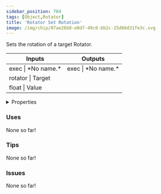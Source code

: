 ```yaml
---
sidebar_position: 704
tags: [Object,Rotator]
title: 'Rotator Set Rotation'
image: /img/chip/07ae26b8-e0d7-49c0-bb2c-25d66d31fe3c.svg
---
```


Sets the rotation of a target Rotator.



<IChip uuid="07ae26b8-e0d7-49c0-bb2c-25d66d31fe3c"/>

<table><thead><tr><th>Inputs</th><th>Outputs</th></tr></thead><tbody><tr><td>exec | *No name.*</td><td>exec | *No name.*</td></tr><tr><td>rotator | Target</td><td /></tr><tr><td>float | Value</td><td /></tr></tbody></table>

<details>
  <summary>Properties</summary>
  <div>
    <div>
    <table>
      <tbody>
        <tr>
          <td>Is beta required?</td>
          <td>No</td>
        </tr>
        <tr>
          <td>Is chip a trolling risk?</td>
          <td>No</td>
        </tr>
        <tr>
          <td>Is chip a role assignment risk?</td>
          <td>No</td>
        </tr>
        <tr>
          <td>Chip UUID</td>
          <td>07ae26b8-e0d7-49c0-bb2c-25d66d31fe3c</td>
        </tr>
        <tr>
          <td>Room availability</td>
          <td>Available everywhere</td>
        </tr>
      </tbody>
    </table>
    </div>
  </div>
</details>

### Uses

None so far!

### Tips

None so far!

### Issues

None so far!